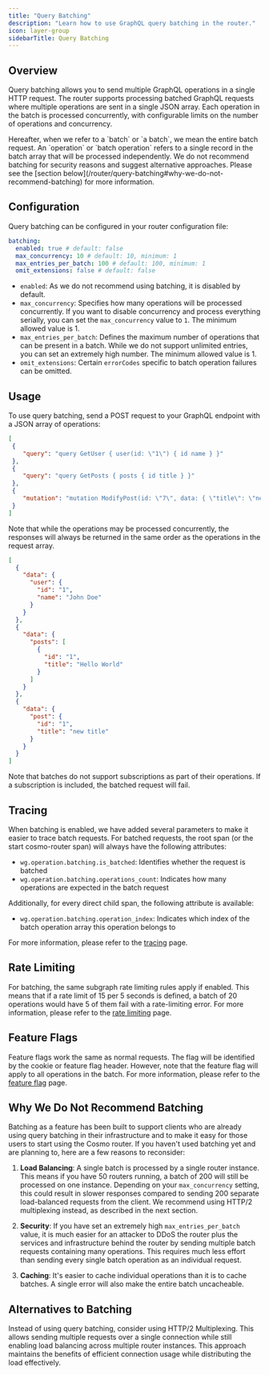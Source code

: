 ```yaml
---
title: "Query Batching"
description: "Learn how to use GraphQL query batching in the router."
icon: layer-group
sidebarTitle: Query Batching
---
```


## Overview

Query batching allows you to send multiple GraphQL operations in a single HTTP request. The router supports processing batched GraphQL requests where multiple operations are sent in a single JSON array. Each operation in the batch is processed concurrently, with configurable limits on the number of operations and concurrency.

<Info>
 Hereafter, when we refer to a `batch` or `a batch`, we mean the entire batch request. An `operation` or `batch operation` refers to a single record in the batch array that will be processed independently.
</Info>

<Warning>
 We do not recommend batching for security reasons and suggest alternative approaches. Please see the [section below](/router/query-batching#why-we-do-not-recommend-batching) for more information.
</Warning>

## Configuration

Query batching can be configured in your router configuration file:

```yaml config.yaml
batching:
  enabled: true # default: false
  max_concurrency: 10 # default: 10, minimum: 1
  max_entries_per_batch: 100 # default: 100, minimum: 1
  omit_extensions: false # default: false
```

* `enabled`: As we do not recommend using batching, it is disabled by default.
* `max_concurrency`: Specifies how many operations will be processed concurrently. If you want to disable concurrency and process everything serially, you can set the `max_concurrency` value to `1`. The minimum allowed value is 1.
* `max_entries_per_batch`: Defines the maximum number of operations that can be present in a batch. While we do not support unlimited entries, you can set an extremely high number. The minimum allowed value is 1.
* `omit_extensions`: Certain `errorCodes` specific to batch operation failures can be omitted.

## Usage

To use query batching, send a POST request to your GraphQL endpoint with a JSON array of operations:

```json
[
 {
    "query": "query GetUser { user(id: \"1\") { id name } }"
 },
 {
    "query": "query GetPosts { posts { id title } }"
 },
 {
    "mutation": "mutation ModifyPost(id: \"7\", data: { \"title\": \"new title\" }) { post { id title } }"
 }
]
```

Note that while the operations may be processed concurrently, the responses will always be returned in the same order as the operations in the request array.

```json
[
  {
    "data": {
      "user": {
        "id": "1",
        "name": "John Doe"
      }
    }
  },
  {
    "data": {
      "posts": [
        {
          "id": "1",
          "title": "Hello World"
        }
      ]
    }
  },
  {
    "data": {
      "post": {
        "id": "1",
        "title": "new title"
      }
    }
  }
]
```

Note that batches do not support subscriptions as part of their operations. If a subscription is included, the batched request will fail.

## Tracing

When batching is enabled, we have added several parameters to make it easier to trace batch requests. For batched requests, the root span (or the start cosmo-router span) will always have the following attributes:

* `wg.operation.batching.is_batched`: Identifies whether the request is batched
* `wg.operation.batching.operations_count`: Indicates how many operations are expected in the batch request

Additionally, for every direct child span, the following attribute is available:

* `wg.operation.batching.operation_index`: Indicates which index of the batch operation array this operation belongs to

For more information, please refer to the [tracing](/router/open-telemetry) page.

## Rate Limiting

For batching, the same subgraph rate limiting rules apply if enabled. This means that if a rate limit of 15 per 5 seconds is defined, a batch of 20 operations would have 5 of them fail with a rate-limiting error. For more information, please refer to the [rate limiting](/router/security/hardening-guide#enable-rate-limiting) page.

## Feature Flags

Feature flags work the same as normal requests. The flag will be identified by the cookie or feature flag header. However, note that the feature flag will apply to all operations in the batch. For more information, please refer to the [feature flag](/concepts/feature-flags) page.

## Why We Do Not Recommend Batching

Batching as a feature has been built to support clients who are already using query batching in their infrastructure and to make it easy for those users to start using the Cosmo router. If you haven't used batching yet and are planning to, here are a few reasons to reconsider:

1. **Load Balancing**: A single batch is processed by a single router instance. This means if you have 50 routers running, a batch of 200 will still be processed on one instance. Depending on your `max_concurrency` setting, this could result in slower responses compared to sending 200 separate load-balanced requests from the client. We recommend using HTTP/2 multiplexing instead, as described in the next section.

2. **Security**: If you have set an extremely high `max_entries_per_batch` value, it is much easier for an attacker to DDoS the router plus the services and infrastructure behind the router by sending multiple batch requests containing many operations. This requires much less effort than sending every single batch operation as an individual request.

3. **Caching**: It's easier to cache individual operations than it is to cache batches. A single error will also make the entire batch uncacheable.

## Alternatives to Batching

Instead of using query batching, consider using HTTP/2 Multiplexing. This allows sending multiple requests over a single connection while still enabling load balancing across multiple router instances. This approach maintains the benefits of efficient connection usage while distributing the load effectively.

